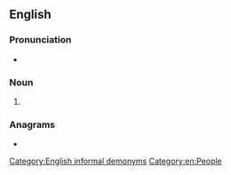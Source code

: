 {{also|croweater|crow-eater}}
==English==

===Pronunciation===
* {{audio|EN-AU ck1 crow eater.ogg|Audio (AU)|lang=en}}

===Noun===
{{en-noun}}

# {{lb|en|Australia}} {{alternative form of|croweater|lang=en}}

===Anagrams===
* {{anagrams|en|a=aceeorrtw|water core}}

[[Category:English informal demonyms]]
[[Category:en:People]]